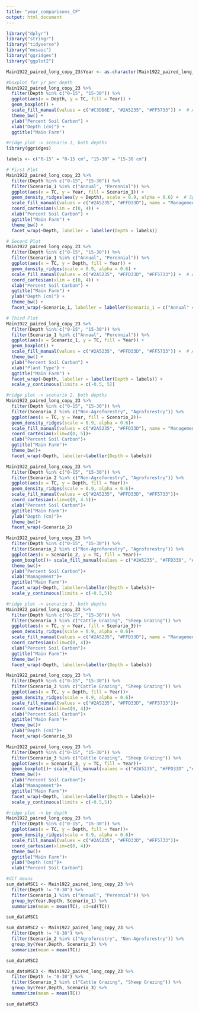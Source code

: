 ---
title: "year_comparisons_CF"
output: html_document
---
```{r}
library("dplyr")
library("stringr")
library("tidyverse")
library("mosaic")
library("ggridges")
library("ggplot2")

Main1922_paired_long_copy_23$Year <- as.character(Main1922_paired_long_copy_23$Year)
```

```{r}
#boxplot for yr per depth
Main1922_paired_long_copy_23 %>%
  filter(Depth %in% c("0-15", "15-30")) %>%
  ggplot(aes(x = Depth, y = TC, fill = Year)) +
  geom_boxplot() + 
  scale_fill_manual(values = c("#C3DB6E", "#2A5235", "#FF5733")) +  # Add a third color
  theme_bw() +
  ylab("Percent Soil Carbon") +
  xlab("Depth (cm)") +
  ggtitle("Main Farm")
```
 
```{r} 
#ridge plot -> scenario 1, both depths
library(ggridges)

labels <- c("0-15" = "0-15 cm", "15-30" = "15-30 cm")

# First Plot
Main1922_paired_long_copy_23 %>%
  filter(Depth %in% c("0-15", "15-30")) %>%
  filter(Scenario_1 %in% c("Annual", "Perennial")) %>%
  ggplot(aes(x = TC, y = Year, fill = Scenario_1)) +
  geom_density_ridges(aes(y = Depth), scale = 0.9, alpha = 0.6) +  # Specify y aesthetic
  scale_fill_manual(values = c("#2A5235", "#FFD33D"), name = "Management") +
  coord_cartesian(xlim = c(0, 4)) +
  xlab("Percent Soil Carbon") +
  ggtitle("Main Farm") +
  theme_bw() +
  facet_wrap(~Depth, labeller = labeller(Depth = labels))

# Second Plot
Main1922_paired_long_copy_23 %>%
  filter(Depth %in% c("0-15", "15-30")) %>%
  filter(Scenario_1 %in% c("Annual", "Perennial")) %>%
  ggplot(aes(x = TC, y = Depth, fill = Year)) +
  geom_density_ridges(scale = 0.9, alpha = 0.6) +
  scale_fill_manual(values = c("#2A5235", "#FFD33D", "#FF5733")) +  # Add a third color
  coord_cartesian(xlim = c(0, 4)) +
  xlab("Percent Soil Carbon") +
  ggtitle("Main Farm") +
  ylab("Depth (cm)") +
  theme_bw() +
  facet_wrap(~Scenario_1, labeller = labeller(Scenario_1 = c("Annual" = "Annual", "Perennial" = "Perennial")))

# Third Plot
Main1922_paired_long_copy_23 %>%
  filter(Depth %in% c("0-15", "15-30")) %>%
  filter(Scenario_1 %in% c("Annual", "Perennial")) %>%
  ggplot(aes(x = Scenario_1, y = TC, fill = Year)) +
  geom_boxplot() +
  scale_fill_manual(values = c("#2A5235", "#FFD33D", "#FF5733")) +  # Add a third color
  theme_bw() +
  ylab("Percent Soil Carbon") +
  xlab("Plant Type") +
  ggtitle("Main Farm") +
  facet_wrap(~Depth, labeller = labeller(Depth = labels)) +
  scale_y_continuous(limits = c(-0.5, 5))

``` 

```{r}
#ridge plot -> scenario 2, both depths
Main1922_paired_long_copy_23 %>%
  filter(Depth %in% c("0-15", "15-30")) %>%
  filter(Scenario_2 %in% c("Non-Agroforestry", "Agroforestry")) %>%
  ggplot(aes(x = TC, y = Year, fill = Scenario_2))+
  geom_density_ridges(scale = 0.9, alpha = 0.6)+
  scale_fill_manual(values = c("#2A5235", "#FFD33D"), name = "Management")+
  coord_cartesian(xlim=c(0, 5))+
  xlab("Percent Soil Carbon")+
  ggtitle("Main Farm")+
  theme_bw()+
  facet_wrap(~Depth, labeller=labeller(Depth = labels))

Main1922_paired_long_copy_23 %>%
  filter(Depth %in% c("0-15", "15-30")) %>%
  filter(Scenario_2 %in% c("Non-Agroforestry", "Agroforestry")) %>%
  ggplot(aes(x = TC, y = Depth, fill = Year))+
  geom_density_ridges(scale = 0.9, alpha = 0.6)+
  scale_fill_manual(values = c("#2A5235", "#FFD33D", "#FF5733"))+
  coord_cartesian(xlim=c(0, 4.5))+
  xlab("Percent Soil Carbon")+
  ggtitle("Main Farm")+
  ylab("Depth (cm)")+
  theme_bw()+
  facet_wrap(~Scenario_2)

Main1922_paired_long_copy_23 %>%
  filter(Depth %in% c("0-15", "15-30")) %>%
  filter(Scenario_2 %in% c("Non-Agroforestry", "Agroforestry")) %>%
  ggplot(aes(x = Scenario_2, y = TC, fill = Year))+
  geom_boxplot()+ scale_fill_manual(values = c("#2A5235", "#FFD33D", "#FF5733"))+
  theme_bw()+
  ylab("Percent Soil Carbon")+
  xlab("Management")+
  ggtitle("Main Farm")+
  facet_wrap(~Depth, labeller=labeller(Depth = labels))+
  scale_y_continuous(limits = c(-0.5,5))
```

```{r}
#ridge plot -> scenario 3, both depths
Main1922_paired_long_copy_23 %>%
  filter(Depth %in% c("0-15", "15-30")) %>%
  filter(Scenario_3 %in% c("Cattle Grazing", "Sheep Grazing")) %>%
  ggplot(aes(x = TC, y = Year, fill = Scenario_3))+
  geom_density_ridges(scale = 0.9, alpha = 0.6)+
  scale_fill_manual(values = c("#2A5235", "#FFD33D"), name = "Management")+
  coord_cartesian(xlim=c(0, 4))+
  xlab("Percent Soil Carbon")+
  ggtitle("Main Farm")+
  theme_bw()+
  facet_wrap(~Depth, labeller=labeller(Depth = labels))

Main1922_paired_long_copy_23 %>%
  filter(Depth %in% c("0-15", "15-30")) %>%
  filter(Scenario_3 %in% c("Cattle Grazing", "Sheep Grazing")) %>%
  ggplot(aes(x = TC, y = Depth, fill = Year))+
  geom_density_ridges(scale = 0.9, alpha = 0.6)+
  scale_fill_manual(values = c("#2A5235", "#FFD33D", "#FF5733"))+
  coord_cartesian(xlim=c(0, 4))+
  xlab("Percent Soil Carbon")+
  ggtitle("Main Farm")+
  theme_bw()+
  ylab("Depth (cm)")+
  facet_wrap(~Scenario_3)

Main1922_paired_long_copy_23 %>%
  filter(Depth %in% c("0-15", "15-30")) %>%
  filter(Scenario_3 %in% c("Cattle Grazing", "Sheep Grazing")) %>%
  ggplot(aes(x = Scenario_3, y = TC, fill = Year))+
  geom_boxplot()+ scale_fill_manual(values = c("#2A5235", "#FFD33D" ,"#FF5733"))+
  theme_bw()+
  ylab("Percent Soil Carbon")+
  xlab("Management")+
  ggtitle("Main Farm")+
  facet_wrap(~Depth, labeller=labeller(Depth = labels))+
  scale_y_continuous(limits = c(-0.5,5))
```

```{r}
#ridge plot -> by depth 
Main1922_paired_long_copy_23 %>%
  filter(Depth %in% c("0-15", "15-30")) %>%
  ggplot(aes(x = TC, y = Depth, fill = Year))+
  geom_density_ridges(scale = 0.9, alpha = 0.6)+
  scale_fill_manual(values = c("#2A5235", "#FFD33D", "#FF5733"))+
  coord_cartesian(xlim=c(0, 4))+
  theme_bw()+
  ggtitle("Main Farm")+ 
  ylab("Depth (cm)")+
  xlab("Percent Soil Carbon")
```

```{r}
#dif means
sum_dataMSC1 <- Main1922_paired_long_copy_23 %>% 
  filter(Depth != "0-30") %>% 
  filter(Scenario_1 %in% c("Annual", "Perennial")) %>%
  group_by(Year,Depth, Scenario_1) %>%  
  summarize(mean = mean(TC), sd=sd(TC))

sum_dataMSC1

sum_dataMSC2 <- Main1922_paired_long_copy_23 %>% 
  filter(Depth != "0-30") %>% 
  filter(Scenario_2 %in% c("Agroforestry", "Non-Agroforestry")) %>%
  group_by(Year,Depth, Scenario_2) %>%  
  summarize(mean = mean(TC)) 

sum_dataMSC2

sum_dataMSC3 <- Main1922_paired_long_copy_23 %>% 
  filter(Depth != "0-30") %>% 
  filter(Scenario_3 %in% c("Cattle Grazing", "Sheep Grazing")) %>%
  group_by(Year,Depth, Scenario_3) %>%  
  summarize(mean = mean(TC)) 

sum_dataMSC3
```


